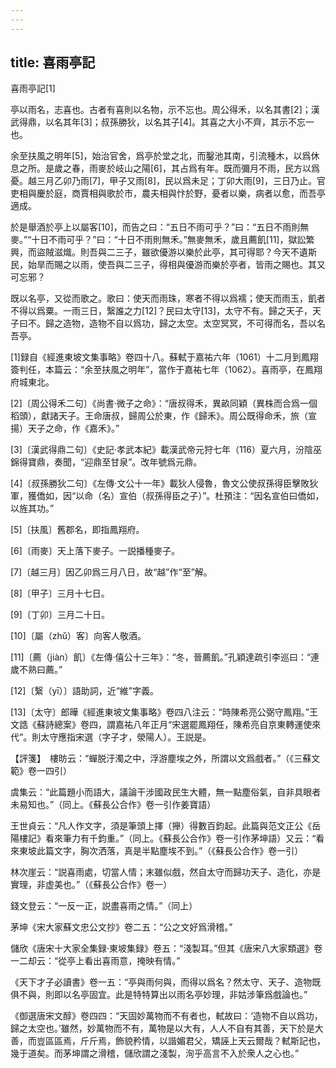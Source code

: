 ```yaml
---
---
---
```

title: 喜雨亭記
---



喜雨亭記[1]


亭以雨名，志喜也。古者有喜則以名物，示不忘也。周公得禾，以名其書[2]；漢武得鼎，以名其年[3]；叔孫勝狄，以名其子[4]。其喜之大小不齊，其示不忘一也。

余至扶風之明年[5]，始治官舍，爲亭於堂之北，而鑿池其南，引流種木，以爲休息之所。是歲之春，雨麥於岐山之陽[6]，其占爲有年。既而彌月不雨，民方以爲憂。越三月乙卯乃雨[7]，甲子又雨[8]，民以爲未足；丁卯大雨[9]，三日乃止。官吏相與慶於庭，商賈相與歌於市，農夫相與忭於野，憂者以樂，病者以愈，而吾亭適成。

於是舉酒於亭上以屬客[10]，而告之曰：“五日不雨可乎？”曰：“五日不雨則無麥。”“十日不雨可乎？”曰：“十日不雨則無禾。”無麥無禾，歲且薦飢[11]，獄訟繁興，而盜賊滋熾。則吾與二三子，雖欲優游以樂於此亭，其可得耶？今天不遺斯民，始旱而賜之以雨，使吾與二三子，得相與優游而樂於亭者，皆雨之賜也。其又可忘邪？

既以名亭，又從而歌之。歌曰：使天而雨珠，寒者不得以爲襦；使天而雨玉，飢者不得以爲粟。一雨三日，繄誰之力[12]？民曰太守[13]，太守不有。歸之天子，天子曰不。歸之造物，造物不自以爲功，歸之太空。太空冥冥，不可得而名，吾以名吾亭。

[1]録自《經進東坡文集事略》卷四十八。蘇軾于嘉祐六年（1061）十二月到鳳翔簽判任，本篇云：“余至扶風之明年”，當作于嘉祐七年（1062）。喜雨亭，在鳳翔府城東北。

[2]〔周公得禾二句〕《尚書·微子之命》：“唐叔得禾，異畝同穎（異株而合爲一個稻頭），獻諸天子。王命唐叔，歸周公於東，作《歸禾》。周公既得命禾，旅（宣揚）天子之命，作《嘉禾》。”

[3]〔漢武得鼎二句〕《史記·孝武本紀》載漢武帝元狩七年（116）夏六月，汾陰巫錦得寶鼎，奏聞，“迎鼎至甘泉”。改年號爲元鼎。

[4]〔叔孫勝狄二句〕《左傳·文公十一年》載狄人侵魯，魯文公使叔孫得臣擊敗狄軍，獲僑如，因“以命（名）宣伯（叔孫得臣之子）”。杜預注：“因名宣伯曰僑如，以旌其功。”

[5]〔扶風〕舊郡名，即指鳳翔府。

[6]〔雨麥〕天上落下麥子。一説播種麥子。

[7]〔越三月〕因乙卯爲三月八日，故“越”作“至”解。

[8]〔甲子〕三月十七日。

[9]〔丁卯〕三月二十日。

[10]〔屬（zhǔ）客〕向客人敬酒。

[11]〔薦（jiàn）飢〕《左傳·僖公十三年》：“冬，晉薦飢。”孔穎達疏引李巡曰：“連歲不熟曰薦。”

[12]〔繄（yī）〕語助詞，近“維”字義。

[13]〔太守〕郎曄《經進東坡文集事略》卷四八注云：“時陳希亮公弼守鳳翔。”王文誥《蘇詩總案》卷四，謂嘉祐八年正月“宋選罷鳳翔任，陳希亮自京東轉運使來代”。則太守應指宋選（字子才，滎陽人）。王説是。

【評箋】　樓昉云：“蟬脱汙濁之中，浮游塵埃之外，所謂以文爲戲者。”（《三蘇文範》卷一四引）

虞集云：“此篇題小而語大，議論干涉國政民生大體，無一點塵俗氣，自非具眼者未易知也。”（同上。《蘇長公合作》卷一引作姜寶語）

王世貞云：“凡人作文字，須是筆頭上擇（攑）得數百鈞起。此篇與范文正公《岳陽樓記》看來筆力有千鈞重。”（同上。《蘇長公合作》卷一引作茅坤語）又云：“看來東坡此篇文字，胸次洒落，真是半點塵埃不到。”（《蘇長公合作》卷一引）

林次崖云：“説喜雨處，切當人情；末雖似戲，然自太守而歸功天子、造化，亦是實理，非虚美也。”（《蘇長公合作》卷一）

錢文登云：“一反一正，説盡喜雨之情。”（同上）

茅坤《宋大家蘇文忠公文抄》卷二五：“公之文好爲滑稽。”

儲欣《唐宋十大家全集録·東坡集録》卷五：“淺製耳。”但其《唐宋八大家類選》卷一二却云：“從亭上看出喜雨意，掩映有情。”

《天下才子必讀書》卷一五：“亭與雨何與，而得以爲名？然太守、天子、造物既俱不與，則即以名亭固宜。此是特特算出以雨名亭妙理，非姑涉筆爲戲論也。”

《御選唐宋文醇》卷四四：“天固妙萬物而不有者也，軾故曰：‘造物不自以爲功，歸之太空也。’雖然，妙萬物而不有，萬物是以大有，人人不自有其善，天下於是大善，而豈區區焉，斤斤焉，飾貌矜情，以諧媚君父，矯誣上天云爾哉？軾斯記也，幾于道矣。而茅坤謂之滑稽，儲欣謂之淺製，洵乎高言不入於衆人之心也。”